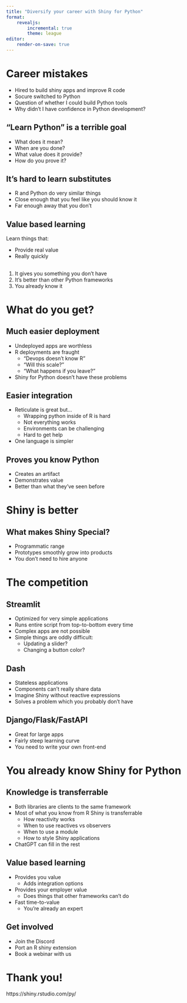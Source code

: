 ```yaml
---
title: "Diversify your career with Shiny for Python"
format: 
    revealjs:
        incremental: true
        theme: league
editor: 
    render-on-save: true
---
```


# Career mistakes

::: {.notes}
- Hired to build shiny apps and improve R code
- Socure switched to Python
- Question of whether I could build Python tools
- Why didn't I have confidence in Python development?
:::

## "Learn Python" is a terrible goal

- What does it mean?
- When are you done?
- What value does it provide?
- How do you prove it?

## It's hard to learn substitutes

- R and Python do very similar things
- Close enough that you feel like you should know it
- Far enough away that you don't

## Value based learning {.center}
Learn things that:

* Provide real value
* Really quickly

## {.center}

1) It gives you something you don't have
2) It's better than other Python frameworks
3) You already know it

# What do you get?

## Much easier deployment

- Undeployed apps are worthless
- R deployments are fraught
    - "Devops doesn't know R"
    - "Will this scale?"
    - "What happens if you leave?"
- Shiny for Python doesn't have these problems

## Easier integration
- Reticulate is great but... 
    - Wrapping python inside of R is hard
    - Not everything works
    - Environments can be challenging
    - Hard to get help 
- One language is simpler

## Proves you know Python
- Creates an artifact
- Demonstrates value
- Better than what they've seen before

# Shiny is better

## What makes Shiny Special?
- Programmatic range
- Prototypes smoothly grow into products
- You don't need to hire anyone

# The competition

## Streamlit
- Optimized for very simple applications
- Runs entire script from top-to-bottom every time
- Complex apps are not possible
- Simple things are oddly difficult:
    - Updating a slider?
    - Changing a button color?

## Dash
- Stateless applications
- Components can't really share data
- Imagine Shiny without reactive expressions
- Solves a problem which you probably don't have

## Django/Flask/FastAPI
- Great for large apps
- Fairly steep learning curve
- You need to write your own front-end

# You already know Shiny for Python

## Knowledge is transferrable
- Both libraries are clients to the same framework
- Most of what you know from R Shiny is transferrable
    - How reactivity works
    - When to use reactives vs observers
    - When to use a module
    - How to style Shiny applications
- ChatGPT can fill in the rest

## Value based learning
- Provides you value 
    - Adds integration options
- Provides your employer value
    - Does things that other frameworks can't do
- Fast time-to-value
    - You're already an expert

## Get involved
- Join the Discord
- Port an R shiny extension
- Book a webinar with us

# Thank you!

https://shiny.rstudio.com/py/
